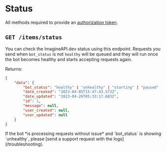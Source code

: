 
# Status

All methods required to provide an [authorization token](/API/authentication).

## `GET /items/status`

You can check the ImagineAPI.dev status using this endpoint. Requests you send when `bot_status` is not `healthy` will be queued and they will run once the bot becomes healthy and starts accepting requests again. 

Returns: 

```json
{
    "data": {
		"bot_status": "healthy" | "unhealthy" | "starting" | "paused" ,
		"date_created": "2023-04-05T15:47:43.573Z",
		"date_updated": "2023-04-26T05:33:17.683Z",
		"id": 1,
		"message": null,
		"user_created": null,
		"user_updated": null
	}
}
```

<Callout type="warning">
If the bot *is processing requests without issue* and `bot_status` is showing `unhealthy`, please [send a support request with the logs](/troubleshooting).
</Callout>